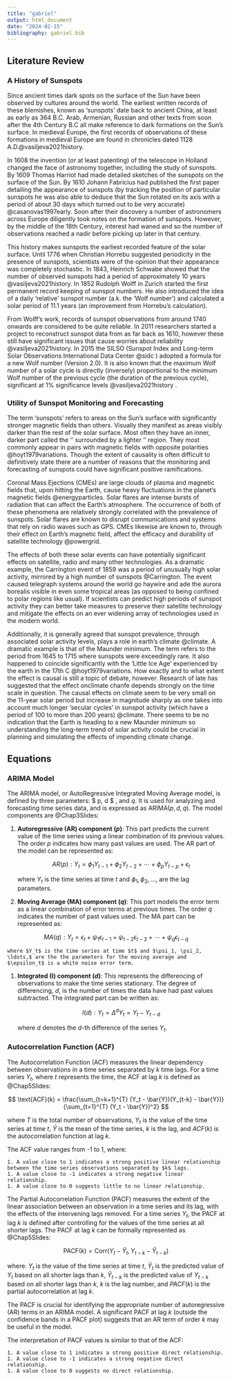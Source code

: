 ```yaml
---
title: "gabriel"
output: html_document
date: "2024-02-15"
bibliography: gabriel.bib
---
```


## Literature Review

### A History of Sunspots

Since ancient times dark spots on the surface of the Sun have been observed by cultures around the world. The earliest written records of these blemishes, known as 'sunspots' date back to ancient China, at least as early as 364 B.C. Arab, Armenian, Russian and other texts from soon after the 4th Century B.C all make reference to dark formations on the Sun's surface. In medieval Europe, the first records of observations of these formations in medieval Europe are found in chronicles dated 1128 A.D.@vasiljeva2021history.

In 1608 the invention (or at least patenting) of the telescope in Holland changed the face of astronomy together, including the study of sunspots. By 1609 Thomas Harriot had made detailed sketches of the sunspots on the surface of the Sun. By 1610 Johann Fabricius had published the first paper detailing the appearance of sunspots (by tracking the position of particular sunspots he was also able to deduce that the Sun rotated on its axis with a period of about 30 days which turned out to be very accurate) @casanovas1997early. Soon after their discovery a number of astronomers across Europe diligently took notes on the formation of sunspots. However, by the middle of the 18th Century, interest had waned and so the number of observations reached a nadir before picking up later in that century.

This history makes sunspots the earliest recorded feature of the solar surface. Until 1776 when Christian Horrebu suggested periodicity in the presence of sunspots, scientists were of the opinion that their appearance was completely stochastic. In 1843, Heinrich Schwabe showed that the number of observed sunspots had a period of approximately 10 years @vasiljeva2021history. In 1852 Rudolph Wolff in Zurich started the first permanent record keeping of sunspot numbers. He also introduced the idea of a daily 'relative' sunspot number (a.k. the 'Wolf number') and calculated a solar period of 11.1 years (an improvement from Horrebu's calculation).

From Wolff's work, records of sunspot observations from around 1740 onwards are considered to be quite reliable. In 2011 researchers started a project to reconstruct sunspot data from as far back as 1610, however these still have significant issues that cause worries about reliability @vasiljeva2021history. In 2015 the SILSO (Sunspot Index and Long-term Solar Observations International Data Center @sidc ) adopted a formula for a new Wolf number (Version 2.0). It is also known that the maximum Wolf number of a solar cycle is directly (inversely) proportional to the minimum Wolf number of the previous cycle (the duration of the previous cycle), significant at $1\%$ significance levels @vasiljeva2021history .

### Utility of Sunspot Monitoring and Forecasting

The term 'sunspots' refers to areas on the Sun's surface with significantly stronger magnetic fields than others. Visually they manifest as areas visibly darker than the rest of the solar surface. Most often they have an inner, darker part called the '\textit{umbra}' surrounded by a lighter '\textit{penumbra}' region. They most commonly appear in pairs with magnetic fields with opposite polarities @hoyt1979variations. Though the extent of causality is often difficult to definitively state there are a number of reasons that the monitoring and forecasting of sunspots could have significant positive ramifications.

Coronal Mass Ejections (CMEs) are large clouds of plasma and magnetic fields that, upon hitting the Earth, cause heavy fluctuations in the planet's magnetic fields @energyparticles. Solar flares are intense bursts of radiation that can affect the Earth's atmosphere. The occurrence of both of these phenomena are relatively strongly correlated with the prevalence of sunspots. Solar flares are known to disrupt communications and systems that rely on radio waves such as GPS. CMEs likewise are known to, through their effect on Earth's magnetic field, affect the efficacy and durability of satellite technology @powergrid. 

The effects of both these solar events can have potentially significant effects on satellite, radio and many other technologies. As a dramatic example, the Carrington event of 1859 was a period of unusually high solar activity, mirrored by a high number of sunspots @Carrington. The event caused telegraph systems around the world go haywire and ade the aurora borealis visible in even some tropical areas (as opposed to being confined to polar regions like usual). If scientists can predict high periods of sunspot activity they can better take measures to preserve their satellite technology and mitigate the effects on an ever widening array of technologies used in the modern world.

Additionally, it is generally agreed that sunspot prevalence, through associated solar activity levels, plays a role in earth's climate @climate. A dramatic example is that of the Maunder minimum. The term refers to the period from 1645 to 1715 where sunspots were exceedingly rare. It also happened to coincide significantly with the 'Little Ice Age' experienced by the earth in the 17th C @hoyt1979variations. How exactly and to what extent the effect is causal is still a topic of debate, however. Research of late has suggested that the effect onclimate chanfe depends strongly on the time scale in question. The causal effects on climate seem to be very small on the 11-year solar period but increase in magnitude sharply as one takes into account much longer 'secular cycles' in sunspot activity (which have a period of 100 to more than 200 years) @climate. There seems to be no indication that the Earth is heading to a new Maunder minimum so understanding the long-term trend of solar activity could be crucial in planning and simulating the effects of impending climate change.

## Equations

### ARIMA Model

The ARIMA model, or AutoRegressive Integrated Moving Average model, is defined by three parameters: $ p, d $ , and $q$. It is used for analyzing and forecasting time series data, and is expressed as $\text{ARIMA}(p,d,q)$. The model components are @Chap3Slides:


1. **Autoregressive (AR) component ($p$)**: This part predicts the current value of the time series using a linear combination of its previous values. The order $p$ indicates how many past values are used. The AR part of the model can be represented as:
    
   $$  AR(p): Y_t = \phi_1 Y_{t-1} + \phi_2 Y_{t-2} + \cdots + \phi_p Y_{t-p} + \epsilon_t $$
    
    where $Y_t$ is the time series at time $t$ and $\phi_1, \phi_2, \ldots,$ are the lag parameters.

1. **Moving Average (MA) component ($q$)**: This part models the error term as a linear combination of error terms at previous times. The order $q$ indicates the number of past values used. The MA part can be represented as:
    
$$ MA(q): Y_t = \epsilon_t + \psi_{1} \epsilon_{t-1} + \psi_{t-2} \epsilon_{t-2} + \cdots + \psi_{q} \epsilon_{t-q} $$
   
    where $Y_t$ is the time series at time $t$ and $\psi_1, \psi_2, \ldots,$ are the the parameters for the moving average and $\epsilon_t$ is a white noise error term.

1. **Integrated (I) component ($d$)**: This represents the differencing of observations to make the time series stationary. The degree of differencing, $d$, is the number of times the data have had past values subtracted. The integrated part can be written as:

    $$ I(d): Y_t = \Delta^{d} Y_t = Y_{t} - Y_{t-d} $$
    

    where $d$ denotes the $d$-th difference of the series $Y_t$.

    


### Autocorrelation Function (ACF)

The Autocorrelation Function (ACF) measures the linear dependency between observations in a time series separated by $k$ time lags. For a time series $Y_t$, where $t$ represents the time, the ACF at lag $k$ is defined as @Chap5Slides:


$$ \text{ACF}(k) = \frac{\sum_{t=k+1}^{T} (Y_t - \bar{Y})(Y_{t-k} - \bar{Y})}{\sum_{t=1}^{T} (Y_t - \bar{Y})^2} $$


where $T$ is the total number of observations, $Y_t$ is the value of the time series at time $t$, $\bar{Y}$ is the mean of the time series, $k$ is the lag, and $ACF(k)$ is the autocorrelation function at lag $k$.


The ACF value ranges from -1 to 1, where:

    1. A value close to 1 indicates a strong positive linear relationship between the time series observations separated by $k$ lags.
    1. A value close to -1 indicates a strong negative linear relationship. 
    1. A value close to 0 suggests little to no linear relationship.


\subsection*{Partial Autocorrelation Function (PACF)}

The Partial Autocorrelation Function (PACF) measures the extent of the linear association between an observation in a time series and its lag, with the effects of the intervening lags removed. For a time series $Y_t$, the PACF at lag $k$ is defined after controlling for the values of the time series at all shorter lags. The PACF at lag $k$ can be formally represented as @Chap5Slides:


$$ \text{PACF}(k) = \text{Corr}(Y_t - \hat{Y}_t, Y_{t-k} - \hat{Y}_{t-k}) $$


where: $Y_t$ is the value of the time series at time $t$, $\hat{Y}_t$ is the predicted value of $Y_t$ based on all shorter lags than $k$, $\hat{Y}_{t-k}$ is the predicted value of $Y_{t-k}$ based on all shorter lags than $k$, $k$ is the lag number, and $PACF(k)$ is the partial autocorrelation at lag $k$.


The PACF is crucial for identifying the appropriate number of autoregressive (AR) terms in an ARIMA model. A significant PACF at lag $k$ (outside the confidence bands in a PACF plot) suggests that an AR term of order $k$ may be useful in the model.

The interpretation of PACF values is similar to that of the ACF:

    1. A value close to 1 indicates a strong positive direct relationship.
    1. A value close to -1 indicates a strong negative direct relationship.
    1. A value close to 0 suggests no direct relationship.


